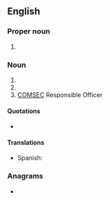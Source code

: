 {{also|cro|cró}}
==English==
{{wikipedia}}

===Proper noun===
{{en-proper-noun}}

# {{label|en|sports}} {{abbreviation of|en|Croatia}}

===Noun===
{{en-noun}}

# {{w|Cathode-Ray Oscilloscope}} <!-- Wikipedia redirect => [[W:Oscilloscope]] -->
# {{w|Contract Research Organization}} <!-- Wikipedia redirect => [[W:Contract research organization]] -->
# [[COMSEC]] Responsible Officer

====Quotations====
* {{seeCites|en}}

====Translations====
{{trans-top|Cathode-Ray Oscilloscope}}
{{trans-mid}}
{{trans-bottom}}

{{trans-top|Contract Research Organization}}
* Spanish: {{t|es|OIC|f}}
{{trans-mid}}
{{trans-bottom}}

{{trans-top|COMSEC Responsible Officer}}
{{trans-mid}}
{{trans-bottom}}

===Anagrams===
* {{anagrams|en|a=cor|COR|CoR|Cor.|OCR|ORC|R. O. C.|R.O.C.|ROC|RoC|cor|cor-|orc|roc}}
